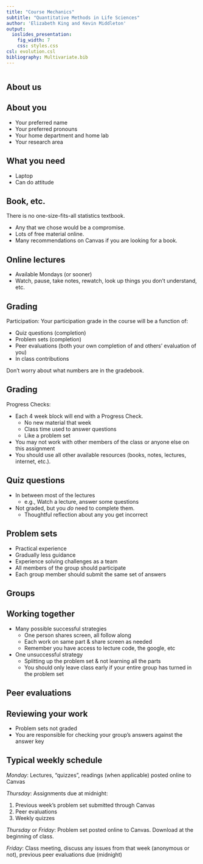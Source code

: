 ```yaml
---
title: "Course Mechanics"
subtitle: "Quantitative Methods in Life Sciences"
author: 'Elizabeth King and Kevin Middleton'
output:
  ioslides_presentation:
    fig_width: 7
    css: styles.css
csl: evolution.csl
bibliography: Multivariate.bib
---
```


```r
```

## About us

## About you

- Your preferred name
- Your preferred pronouns
- Your home department and home lab
- Your research area

## What you need

- Laptop
- Can do attitude

## Book, etc.

There is no one-size-fits-all statistics textbook.

- Any that we chose would be a compromise.
- Lots of free material online.
- Many recommendations on Canvas if you are looking for a book.

## Online lectures

- Available Mondays (or sooner)
- Watch, pause, take notes, rewatch, look up things you don't understand, etc.

## Grading

Participation: Your participation grade in the course will be a function of:

- Quiz questions (completion)
- Problem sets (completion)
- Peer evaluations (both your own completion of and others' evaluation of you)
- In class contributions

Don't worry about what numbers are in the gradebook.

## Grading

Progress Checks:

- Each 4 week block will end with a Progress Check.
    - No new material that week
    - Class time used to answer questions
    - Like a problem set
- You may not work with other members of the class or anyone else on this assignment
- You should use all other available resources (books, notes, lectures, internet, etc.).

## Quiz questions

- In between most of the lectures
    - e.g., Watch a lecture, answer some questions
- Not graded, but you *do* need to complete them.
    - Thoughtful reflection about any you get incorrect

## Problem sets

- Practical experience
- Gradually less guidance
- Experience solving challenges as a team
- All members of the group should participate
- Each group member should submit the same set of answers

## Groups

## Working together

- Many possible successful strategies
    - One person shares screen, all follow along
    - Each work on same part & share screen as needed
    - Remember you have access to lecture code, the google, etc
- One unsuccessful strategy
    - Splitting up the problem set & not learning all the parts
    - You should only leave class early if your entire group has turned in the problem set

## Peer evaluations

## Reviewing your work

- Problem sets not graded
- You are responsible for checking your group's answers against the answer key

## Typical weekly schedule

*Monday*: Lectures, "quizzes", readings (when applicable) posted online to Canvas

*Thursday*: Assignments due at midnight:

1. Previous week's problem set submitted through Canvas
1. Peer evaluations
1. Weekly quizzes

*Thursday* or *Friday*: Problem set posted online to Canvas. Download at the beginning of class.

*Friday*: Class meeting, discuss any issues from that week (anonymous or not), previous peer evaluations due (midnight)
